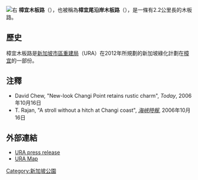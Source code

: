 {{Expand language|time=2016-07-24T03:32:37+00:00}}
[[File:Changi_Point_Coastal_Walk_5,_Jul_06.JPG|右]]
'''樟宜木板路'''（{{lang-en|Changi Boardwalk}}），也被稱為'''樟宜尾沿岸木板路'''（{{lang-en|Changi Point Coastal Walk}}），是一條有2.2公里長的木板路。

== 歷史 ==
樟宜木板路是[[市區重建局_(新加坡)|新加坡市區重建局]]（URA）在2012年所規劃的新加坡綠化計劃在[[樟宜|樟宜]]的一部份。

== 注釋 ==
* David Chew, "New-look Changi Point retains rustic charm", ''Today'', 2006年10月16日
* T. Rajan, "A stroll without a hitch at Changi coast", ''[[海峽時報|海峽時報]]'', 2006年10月16日

== 外部連結 ==
* [https://web.archive.org/web/20120418174616/http://www.ura.gov.sg/pr/text/pr03-51.html URA press release]
* [https://web.archive.org/web/20120218081829/http://www.ura.gov.sg/pr/graphics/pr03-51.gif URA Map]
[[Category:新加坡公園|Category:新加坡公園]]